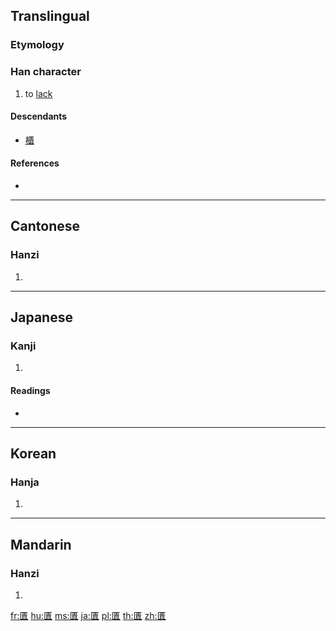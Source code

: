 {{also|匮}}
==Translingual==

===Etymology===
{{Han compound|匚|貴|c1=s|c2=p|t1=cabinet|t2=valuables|ls=psc}}

===Han character===
{{Han char|rn=22|rad=匚|as=12|sn=14|four=71718|canj=SLMC|ids=⿷匚貴}}

# to [[lack]]

====Descendants====
* [[櫃]]

====References====
* {{Han ref|kx=0154.200|dkj=02651|dj=0346.240|hdz=10089.140|uh=5331|ud=21297|bh=B9BC|bd=47548}}

----

==Cantonese==

===Hanzi===
{{yue-hanzi|jyut=|y=gwai6|sim=匮}}

# {{defn|lang=yue|sort=匚12}}

----

==Japanese==

===Kanji===
{{ja-kanji|grade=|rs=匚12}}

# {{defn|lang=ja|sort=匚12}}

====Readings====
* {{ja-readings|on=[[き]] (ki), [[ぎ]] (gi)|kun=[[ひつ]] (hitsu)}}

----

==Korean==

===Hanja===
{{ko-hanja|hangeul=궤|rv=gwe|mr=kwe}}

# {{defn|lang=ko|sort=匚12}}

----

==Mandarin==

===Hanzi===
{{cmn-hanzi|sim=匮|pin=[[guì]] ([[gui4]])|wg=kuei<sup>4</sup>}}

# {{defn|lang=cmn|sort=匚12}}

[[fr:匱]]
[[hu:匱]]
[[ms:匱]]
[[ja:匱]]
[[pl:匱]]
[[th:匱]]
[[zh:匱]]